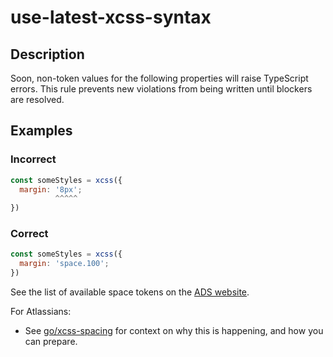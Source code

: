 # use-latest-xcss-syntax

## Description

Soon, non-token values for the following properties will raise TypeScript errors. This rule prevents
new violations from being written until blockers are resolved.

## Examples

### Incorrect

```jsx
const someStyles = xcss({
  margin: '8px';
          ^^^^^
})
```

### Correct

```jsx
const someStyles = xcss({
  margin: 'space.100';
})
```

See the list of available space tokens on the
[ADS website](https://atlassian.design/foundations/spacing#space-tokens).

For Atlassians:

-   See [go/xcss-spacing](https://go.atlassian.com/xcss-spacing) for context on why this is
    happening, and how you can prepare.
